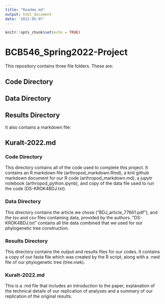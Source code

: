 ```yaml
---
title: "Readme.md"
output: html_document
date: '2022-05-07'
---
```


```r
knitr::opts_chunk$set(echo = TRUE)
```


# BCB546_Spring2022-Project
This repository contains three file folders. These are:

## Code Directory

## Data Directory

## Results Directory

It also contains a markdown file: 

## Kuralt-2022.md



### Code Directory

This directory contains all of the code used to complete this project. It contains an R markdown file (arthropod_markdown.Rmd), a knit github markdown document for our R code (arthropod_markdown.md), a jupytr notebook (arthropod_python.ipynb), and copy of the data file used to run the code (DS-KROK4BDJ.txt).

### Data Directory

This directory contains the article we chose ("BDJ_article_77661.pdf"), and the tsv and csv files containing data,  provided by the authors.  "DS-KROK4BDJ.txt"  contains all the data combined that we used for our phylogenetic tree construction.

### Results Directory

This directory contains the output and results files for our codes. 
It contains a copy of our fasta file which was created by the R script, along with a .nwd file of our phylogenetic tree (tree.nwk). 


### Kuralt-2022.md

This is a .md file that includes an introduction to the paper, explanation of the technical details of our replication of analyses and a summary of our replication of the original results.
